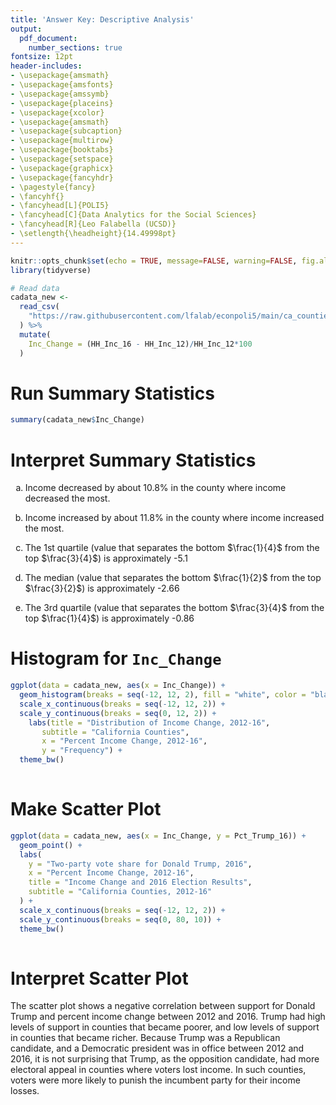 ```yaml
---
title: 'Answer Key: Descriptive Analysis'
output: 
  pdf_document:
    number_sections: true
fontsize: 12pt
header-includes:
- \usepackage{amsmath}
- \usepackage{amsfonts}
- \usepackage{amssymb}
- \usepackage{placeins}
- \usepackage{xcolor}
- \usepackage{amsmath}
- \usepackage{subcaption}
- \usepackage{multirow}
- \usepackage{booktabs}
- \usepackage{setspace}
- \usepackage{graphicx}
- \usepackage{fancyhdr}
- \pagestyle{fancy}
- \fancyhf{}
- \fancyhead[L]{POLI5}
- \fancyhead[C]{Data Analytics for the Social Sciences}
- \fancyhead[R]{Leo Falabella (UCSD)}
- \setlength{\headheight}{14.49998pt}
---
```


```r
knitr::opts_chunk$set(echo = TRUE, message=FALSE, warning=FALSE, fig.align = "center")
library(tidyverse)
```

```r
# Read data
cadata_new <-
  read_csv(
    "https://raw.githubusercontent.com/lfalab/econpoli5/main/ca_counties_regions.csv"
  ) %>% 
  mutate(
    Inc_Change = (HH_Inc_16 - HH_Inc_12)/HH_Inc_12*100
  )
```

# Run Summary Statistics

```r
summary(cadata_new$Inc_Change)
```

# Interpret Summary Statistics

a. Income decreased by about 10.8% in the county where income decreased the most.

b. Income increased by about 11.8% in the county where income increased the most.

c. The 1st quartile (value that separates the bottom $\frac{1}{4}$ from the top $\frac{3}{4}$) is approximately -5.1

d. The median (value that separates the bottom $\frac{1}{2}$ from the top $\frac{3}{2}$) is approximately -2.66

e. The 3rd quartile (value that separates the bottom $\frac{3}{4}$ from the top $\frac{1}{4}$) is approximately -0.86

# Histogram for `Inc_Change`

```r
ggplot(data = cadata_new, aes(x = Inc_Change)) +
  geom_histogram(breaks = seq(-12, 12, 2), fill = "white", color = "black") +
  scale_x_continuous(breaks = seq(-12, 12, 2)) +
  scale_y_continuous(breaks = seq(0, 12, 2)) +
    labs(title = "Distribution of Income Change, 2012-16",
       subtitle = "California Counties",
       x = "Percent Income Change, 2012-16",
       y = "Frequency") +
  theme_bw()
  
```

# Make Scatter Plot

```r
ggplot(data = cadata_new, aes(x = Inc_Change, y = Pct_Trump_16)) +
  geom_point() + 
  labs(
    y = "Two-party vote share for Donald Trump, 2016",
    x = "Percent Income Change, 2012-16",
    title = "Income Change and 2016 Election Results",
    subtitle = "California Counties, 2012-16"
  ) +
  scale_x_continuous(breaks = seq(-12, 12, 2)) +
  scale_y_continuous(breaks = seq(0, 80, 10)) +
  theme_bw()
  
```

# Interpret Scatter Plot

The scatter plot shows a negative correlation between support for Donald Trump and percent income change between 2012 and 2016. Trump had high levels of support in counties that became poorer, and low levels of support in counties that became richer. Because Trump was a Republican candidate, and a Democratic president was in office between 2012 and 2016, it is not surprising that Trump, as the opposition candidate, had more electoral appeal in counties where voters lost income. In such counties, voters were more likely to punish the incumbent party for their income losses.